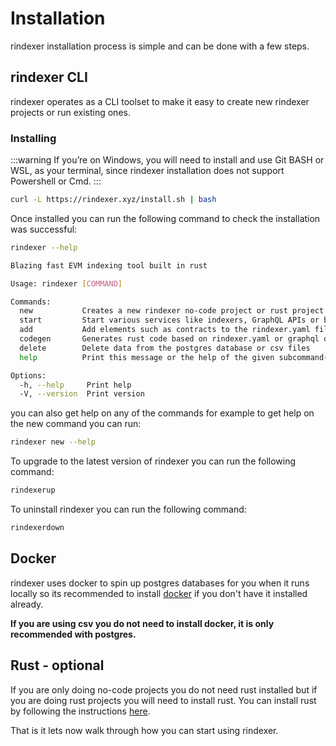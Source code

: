 # Installation

rindexer installation process is simple and can be done with a few steps.

## rindexer CLI

rindexer operates as a CLI toolset to make it easy to create new rindexer projects or run existing ones.

### Installing

:::warning
If you’re on Windows, you will need to install and use Git BASH or WSL, as your terminal,
since rindexer installation does not support Powershell or Cmd.
:::

```bash
curl -L https://rindexer.xyz/install.sh | bash
```

Once installed you can run the following command to check the installation was successful:

```bash
rindexer --help
```

```bash
Blazing fast EVM indexing tool built in rust

Usage: rindexer [COMMAND]

Commands:
  new           Creates a new rindexer no-code project or rust project
  start         Start various services like indexers, GraphQL APIs or both together
  add           Add elements such as contracts to the rindexer.yaml file
  codegen       Generates rust code based on rindexer.yaml or graphql queries
  delete        Delete data from the postgres database or csv files
  help          Print this message or the help of the given subcommand(s)

Options:
  -h, --help     Print help
  -V, --version  Print version
```

you can also get help on any of the commands for example to get help on the new command you can run:

```bash
rindexer new --help
```

To upgrade to the latest version of rindexer you can run the following command:

```bash
rindexerup
```

To uninstall rindexer you can run the following command:

```bash
rindexerdown
```

## Docker

rindexer uses docker to spin up postgres databases for you when it runs locally so its recommended to install [docker](https://www.docker.com/products/docker-desktop/)
if you don't have it installed already.

**If you are using csv you do not need to install docker, it is only recommended with postgres.**

## Rust - optional

If you are only doing no-code projects you do not need rust installed but if you are doing rust projects you will need to install rust.
You can install rust by following the instructions [here](https://www.rust-lang.org/tools/install).

That is it lets now walk through how you can start using rindexer.